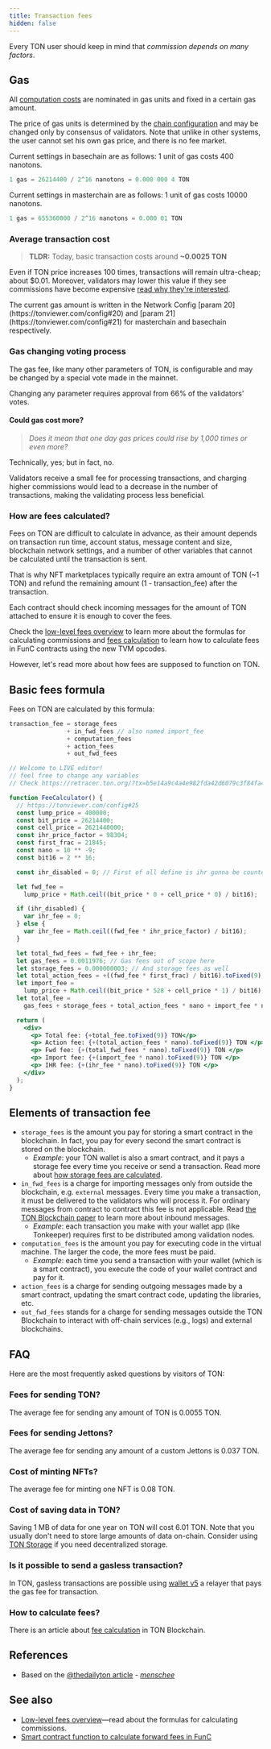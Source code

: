 ```yaml
---
title: Transaction fees
hidden: false
---
```



Every TON user should keep in mind that _commission depends on many factors_.

## Gas

All [computation costs](/documentation/smart-contracts/transaction-fees/fees-low-level#computation-fees) are nominated in gas units and fixed in a certain gas amount.

The price of gas units is determined by the [chain configuration](https://tonviewer.com/config#20) and may be changed only by consensus of validators. Note that unlike in other systems, the user cannot set his own gas price, and there is no fee market.

Current settings in basechain are as follows: 1 unit of gas costs 400 nanotons.

```cpp
1 gas = 26214400 / 2^16 nanotons = 0.000 000 4 TON
```

Current settings in masterchain are as follows: 1 unit of gas costs 10000 nanotons.

```cpp
1 gas = 655360000 / 2^16 nanotons = 0.000 01 TON
```

### Average transaction cost

> **TLDR:** Today, basic transaction costs around **~0.0025 TON**

Even if TON price increases 100 times, transactions will remain ultra-cheap; about $0.01. Moreover, validators may lower this value if they see commissions have become expensive [read why they're interested](#gas-changing-voting-process).

<Aside>
The current gas amount is written in the Network Config [param 20](https://tonviewer.com/config#20) and [param 21](https://tonviewer.com/config#21) for masterchain and basechain respectively.
</Aside>

### Gas changing voting process

The gas fee, like many other parameters of TON, is configurable and may be changed by a special vote made in the mainnet.

Changing any parameter requires approval from 66% of the validators' votes.

#### Could gas cost more?

> _Does it mean that one day gas prices could rise by 1,000 times or even more?_

Technically, yes; but in fact, no.

Validators receive a small fee for processing transactions, and charging higher commissions would lead to a decrease in the number of transactions, making the validating process less beneficial.

### How are fees calculated?

Fees on TON are difficult to calculate in advance, as their amount depends on transaction run time, account status, message content and size, blockchain network settings, and a number of other variables that cannot be calculated until the transaction is sent.

That is why NFT marketplaces typically require an extra amount of TON (~1 TON) and refund the remaining amount (1 - transaction_fee) after the transaction.

<Aside>
Each contract should check incoming messages for the amount of TON attached to ensure it is enough to cover the fees.

Check the [low-level fees overview](/documentation/smart-contracts/transaction-fees/fees-low-level) to learn more about the formulas for calculating commissions and [fees calculation](/guidelines/smart-contracts/fee-calculation) to learn how to calculate fees in FunC contracts using the new TVM opcodes.
</Aside>

However, let's read more about how fees are supposed to function on TON.

## Basic fees formula

Fees on TON are calculated by this formula:

```cpp
transaction_fee = storage_fees
                + in_fwd_fees // also named import_fee
                + computation_fees
                + action_fees
                + out_fwd_fees
```

```jsx live
// Welcome to LIVE editor!
// feel free to change any variables
// Check https://retracer.ton.org/?tx=b5e14a9c4a4e982fda42d6079c3f84fa48e76497a8f3fca872f9a3737f1f6262

function FeeCalculator() {
  // https://tonviewer.com/config#25
  const lump_price = 400000;
  const bit_price = 26214400;
  const cell_price = 2621440000;
  const ihr_price_factor = 98304;
  const first_frac = 21845;
  const nano = 10 ** -9;
  const bit16 = 2 ** 16;

  const ihr_disabled = 0; // First of all define is ihr gonna be counted

  let fwd_fee =
    lump_price + Math.ceil((bit_price * 0 + cell_price * 0) / bit16);

  if (ihr_disabled) {
    var ihr_fee = 0;
  } else {
    var ihr_fee = Math.ceil((fwd_fee * ihr_price_factor) / bit16);
  }

  let total_fwd_fees = fwd_fee + ihr_fee;
  let gas_fees = 0.0011976; // Gas fees out of scope here
  let storage_fees = 0.000000003; // And storage fees as well
  let total_action_fees = +((fwd_fee * first_frac) / bit16).toFixed(9);
  let import_fee =
    lump_price + Math.ceil((bit_price * 528 + cell_price * 1) / bit16);
  let total_fee =
    gas_fees + storage_fees + total_action_fees * nano + import_fee * nano;

  return (
    <div>
      <p> Total fee: {+total_fee.toFixed(9)} TON</p>
      <p> Action fee: {+(total_action_fees * nano).toFixed(9)} TON </p>
      <p> Fwd fee: {+(total_fwd_fees * nano).toFixed(9)} TON </p>
      <p> Import fee: {+(import_fee * nano).toFixed(9)} TON </p>
      <p> IHR fee: {+(ihr_fee * nano).toFixed(9)} TON </p>
    </div>
  );
}
```

## Elements of transaction fee

- `storage_fees` is the amount you pay for storing a smart contract in the blockchain. In fact, you pay for every second the smart contract is stored on the blockchain.
  - _Example_: your TON wallet is also a smart contract, and it pays a storage fee every time you receive or send a transaction. Read more about [how storage fees are calculated](/documentation/smart-contracts/transaction-fees/fees-low-level#storage-fee).
- `in_fwd_fees` is a charge for importing messages only from outside the blockchain, e.g. `external` messages. Every time you make a transaction, it must be delivered to the validators who will process it. For ordinary messages from contract to contract this fee is not applicable. Read [the TON Blockchain paper](https://docs.ton.org/tblkch.pdf) to learn more about inbound messages.
  - _Example_: each transaction you make with your wallet app (like Tonkeeper) requires first to be distributed among validation nodes.
- `computation_fees` is the amount you pay for executing code in the virtual machine. The larger the code, the more fees must be paid.
  - _Example_: each time you send a transaction with your wallet (which is a smart contract), you execute the code of your wallet contract and pay for it.
- `action_fees` is a charge for sending outgoing messages made by a smart contract, updating the smart contract code, updating the libraries, etc.
- `out_fwd_fees` stands for a charge for sending messages outside the TON Blockchain to interact with off-chain services (e.g., logs) and external blockchains.

## FAQ

Here are the most frequently asked questions by visitors of TON:

### Fees for sending TON?

The average fee for sending any amount of TON is 0.0055 TON.

### Fees for sending Jettons?

The average fee for sending any amount of a custom Jettons is 0.037 TON.

### Cost of minting NFTs?

The average fee for minting one NFT is 0.08 TON.

### Cost of saving data in TON?

Saving 1 MB of data for one year on TON will cost 6.01 TON. Note that you usually don't need to store large amounts of data on-chain. Consider using [TON Storage](/guidelines/web3/ton-storage/storage-daemon) if you need decentralized storage.

### Is it possible to send a gasless transaction?

In TON, gasless transactions are possible using [wallet v5](/documentation/smart-contracts/contracts-specs/wallet-contracts#preparing-for-gasless-transactions) a relayer that pays the gas fee for transaction.

### How to calculate fees?

There is an article about [fee calculation](/guidelines/smart-contracts/fee-calculation) in TON Blockchain.

## References

- Based on the [@thedailyton article](https://telegra.ph/Commissions-on-TON-07-22) - _[menschee](https://github.com/menschee)_

## See also

- [Low-level fees overview](/documentation/smart-contracts/transaction-fees/fees-low-level)—read about the formulas for calculating commissions.
- [Smart contract function to calculate forward fees in FunC](https://github.com/ton-blockchain/token-contract/blob/main/misc/forward-fee-calc.fc)



